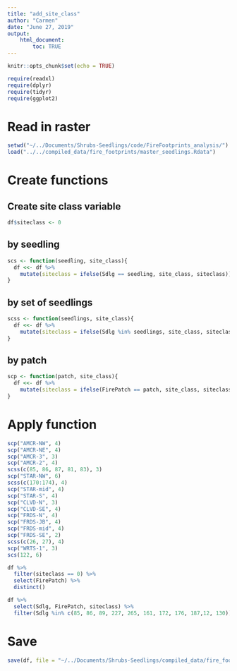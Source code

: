 ```yaml
---
title: "add_site_class"
author: "Carmen"
date: "June 27, 2019"
output: 
    html_document:
        toc: TRUE
---
```


```r
knitr::opts_chunk$set(echo = TRUE)
```

```r
require(readxl)
require(dplyr)
require(tidyr)
require(ggplot2)
```

# Read in raster
```r
setwd("~/../Documents/Shrubs-Seedlings/code/FireFootprints_analysis/")
load("../../compiled_data/fire_footprints/master_seedlings.Rdata")
```

# Create functions

## Create site class variable
```r
df$siteclass <- 0
```

## by seedling
```r
scs <- function(seedling, site_class){
  df <<- df %>% 
    mutate(siteclass = ifelse(Sdlg == seedling, site_class, siteclass))
}
```

## by set of seedlings
```r
scss <- function(seedlings, site_class){
  df <<- df %>% 
    mutate(siteclass = ifelse(Sdlg %in% seedlings, site_class, siteclass))
}
```


## by patch
```r
scp <- function(patch, site_class){
  df <<- df %>% 
    mutate(siteclass = ifelse(FirePatch == patch, site_class, siteclass))
}
```

# Apply function
```r
scp("AMCR-NW", 4)
scp("AMCR-NE", 4)
scp("AMCR-3", 3)
scp("AMCR-2", 4)
scss(c(85, 86, 87, 81, 83), 3)
scp("STAR-NW", 6)
scss(c(170:174), 4)
scp("STAR-mid", 4)
scp("STAR-S", 4)
scp("CLVD-N", 3)
scp("CLVD-SE", 4)
scp("FRDS-N", 4)
scp("FRDS-JB", 4)
scp("FRDS-mid", 4)
scp("FRDS-SE", 2)
scss(c(26, 27), 4)
scp("WRTS-1", 3)
scs(122, 6)
```

```r
df %>% 
  filter(siteclass == 0) %>% 
  select(FirePatch) %>% 
  distinct()
```


```r
df %>% 
  select(Sdlg, FirePatch, siteclass) %>% 
  filter(Sdlg %in% c(85, 86, 89, 227, 265, 161, 172, 176, 187,12, 130))
```

# Save
```r
save(df, file = "~/../Documents/Shrubs-Seedlings/compiled_data/fire_footprints/master_seedlings1.Rdata")
```

